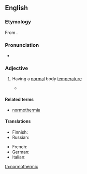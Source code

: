 ==English==
{{was wotd|2012|March|10}}

===Etymology===
From {{suffix|normothermia|ic|lang=en}}.

===Pronunciation=== 
* {{a|UK}} {{IPA|/nɔːməˈθɜːmɪk/|lang=en}} 

===Adjective===
{{en-adj}}

#{{medicine}} Having a [[normal]] body [[temperature]]
#* {{quote-book|passage=In contrast to cold preservation, the concept of '''normothermic''' preservation is to maintain the cellular metabolism.
|pageurl=http://www.google.ca/books?id=InNIn7dizxkC&pg=PA3&dq=normothermic&cd=1&redir_esc=y#v=onepage&q=normothermic&f=false
|page=3
|title=Methods in Bioengineering: Organ Preservation and Reengineering
|author=Korkut Uygun, Charles Y. Lee
|year=2011
|isbn=978-1-60807-013-8}}

====Related terms====
*[[normothermia]]

====Translations====
{{trans-top|having normal body temperature}}
* Finnish: {{t-|fi|normaalilämpöinen}}
* Russian: {{t|ru|нормотермический|sc=Cyrl}}
{{trans-mid}}
* French: {{t|fr|normothermique}}
* German: {{t|de|normotherm}}
* Italian: {{t|it|normotermico}}
{{trans-bottom}}

[[ta:normothermic]]